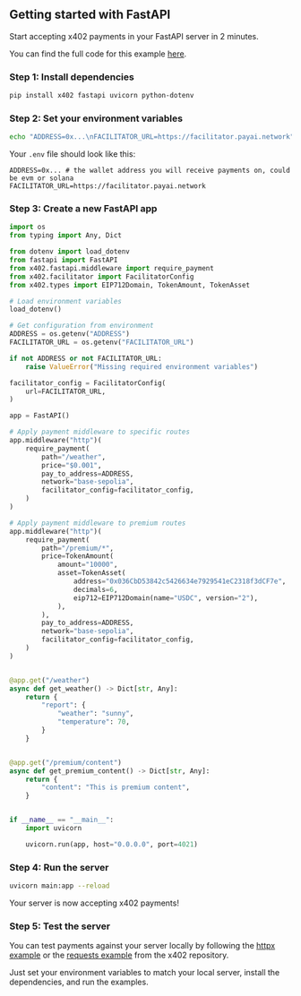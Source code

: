 ## Getting started with FastAPI

Start accepting x402 payments in your FastAPI server in 2 minutes.

<Note>You can find the full code for this example [here](https://github.com/coinbase/x402/tree/main/examples/python/servers/fastapi).</Note>

### Step 1: Install dependencies

```bash
pip install x402 fastapi uvicorn python-dotenv
```

### Step 2: Set your environment variables

```bash
echo "ADDRESS=0x...\nFACILITATOR_URL=https://facilitator.payai.network" > .env
```

Your `.env` file should look like this:

```
ADDRESS=0x... # the wallet address you will receive payments on, could be evm or solana
FACILITATOR_URL=https://facilitator.payai.network
```

### Step 3: Create a new FastAPI app

```python main.py lines icon="python"
import os
from typing import Any, Dict

from dotenv import load_dotenv
from fastapi import FastAPI
from x402.fastapi.middleware import require_payment
from x402.facilitator import FacilitatorConfig
from x402.types import EIP712Domain, TokenAmount, TokenAsset

# Load environment variables
load_dotenv()

# Get configuration from environment
ADDRESS = os.getenv("ADDRESS")
FACILITATOR_URL = os.getenv("FACILITATOR_URL")

if not ADDRESS or not FACILITATOR_URL:
    raise ValueError("Missing required environment variables")

facilitator_config = FacilitatorConfig(
    url=FACILITATOR_URL,
)

app = FastAPI()

# Apply payment middleware to specific routes
app.middleware("http")(
    require_payment(
        path="/weather",
        price="$0.001",
        pay_to_address=ADDRESS,
        network="base-sepolia",
        facilitator_config=facilitator_config,
    )
)

# Apply payment middleware to premium routes
app.middleware("http")(
    require_payment(
        path="/premium/*",
        price=TokenAmount(
            amount="10000",
            asset=TokenAsset(
                address="0x036CbD53842c5426634e7929541eC2318f3dCF7e",
                decimals=6,
                eip712=EIP712Domain(name="USDC", version="2"),
            ),
        ),
        pay_to_address=ADDRESS,
        network="base-sepolia",
        facilitator_config=facilitator_config,
    )
)


@app.get("/weather")
async def get_weather() -> Dict[str, Any]:
    return {
        "report": {
            "weather": "sunny",
            "temperature": 70,
        }
    }


@app.get("/premium/content")
async def get_premium_content() -> Dict[str, Any]:
    return {
        "content": "This is premium content",
    }


if __name__ == "__main__":
    import uvicorn

    uvicorn.run(app, host="0.0.0.0", port=4021)
```

### Step 4: Run the server

```bash
uvicorn main:app --reload
```

<Check>
  Your server is now accepting x402 payments!
</Check>

### Step 5: Test the server

You can test payments against your server locally by following the [httpx example](https://github.com/coinbase/x402/tree/main/examples/python/clients/httpx) or the [requests example](https://github.com/coinbase/x402/tree/main/examples/python/clients/requests) from the x402 repository.  

Just set your environment variables to match your local server, install the dependencies, and run the examples.